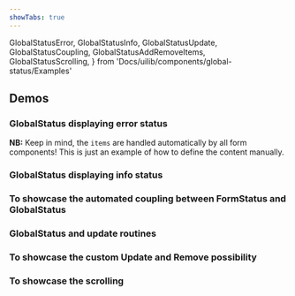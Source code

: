 ```yaml
---
showTabs: true
---
```


GlobalStatusError,
GlobalStatusInfo,
GlobalStatusUpdate,
GlobalStatusCoupling,
GlobalStatusAddRemoveItems,
GlobalStatusScrolling,
} from 'Docs/uilib/components/global-status/Examples'

## Demos

### GlobalStatus displaying error status

**NB:** Keep in mind, the `items` are handled automatically by all form components! This is just an example of how to define the content manually.

<GlobalStatusError />

### GlobalStatus displaying info status

<GlobalStatusInfo />

### To showcase the automated coupling between **FormStatus** and **GlobalStatus**

<GlobalStatusCoupling />

### GlobalStatus and update routines

<GlobalStatusUpdate />

### To showcase the custom **Update** and **Remove** possibility

<GlobalStatusAddRemoveItems />

### To showcase the scrolling

<GlobalStatusScrolling />
